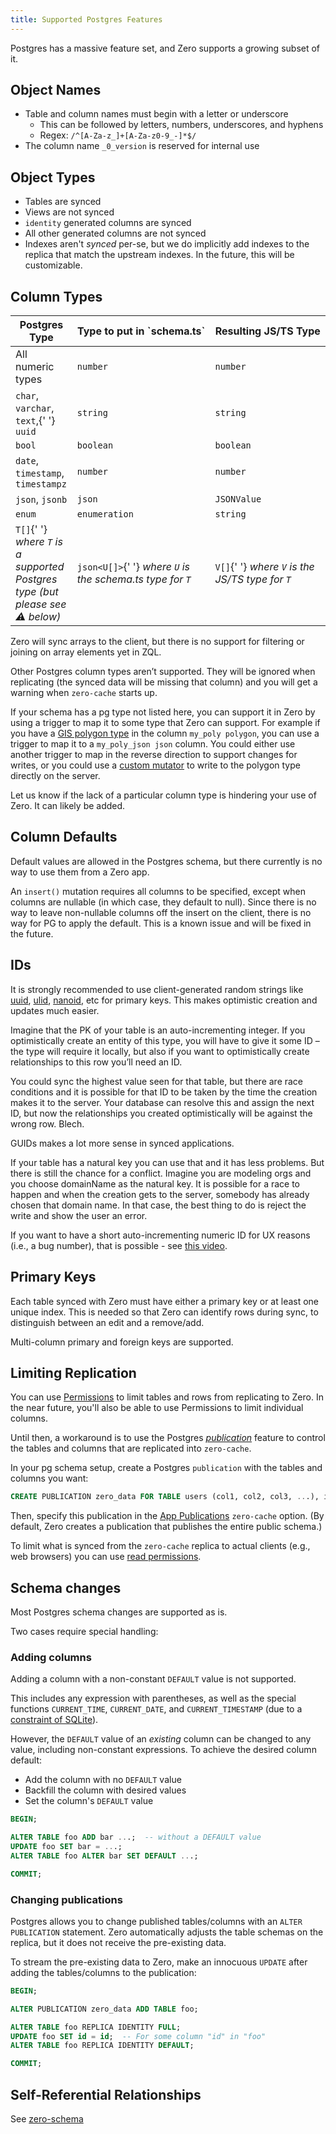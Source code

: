 ```yaml
---
title: Supported Postgres Features
---
```


Postgres has a massive feature set, and Zero supports a growing subset of it.

## Object Names

- Table and column names must begin with a letter or underscore
  - This can be followed by letters, numbers, underscores, and hyphens
  - Regex: `/^[A-Za-z_]+[A-Za-z0-9_-]*$/`
- The column name `_0_version` is reserved for internal use

## Object Types

- Tables are synced
- Views are not synced
- `identity` generated columns are synced
- All other generated columns are not synced
- Indexes aren't _synced_ per-se, but we do implicitly add indexes to the replica that match the upstream indexes. In the future, this will be customizable.

## Column Types

<table>
  <thead>
    <tr>
      <th>Postgres Type</th>
      <th>Type&nbsp;to&nbsp;put&nbsp;in&nbsp;`schema.ts`</th>
      <th>Resulting&nbsp;JS/TS&nbsp;Type</th>
    </tr>
  </thead>
  <tbody>
    <tr>
      <td>All numeric types</td>
      <td>
        <code>number</code>
      </td>
      <td>
        <code>number</code>
      </td>
    </tr>
    <tr>
      <td>
        <code>char</code>, <code>varchar</code>, <code>text</code>,{' '}
        <code>uuid</code>
      </td>
      <td>
        <code>string</code>
      </td>
      <td>
        <code>string</code>
      </td>
    </tr>
    <tr>
      <td>
        <code>bool</code>
      </td>
      <td>
        <code>boolean</code>
      </td>
      <td>
        <code>boolean</code>
      </td>
    </tr>
    <tr>
      <td>
        <code>date</code>, <code>timestamp</code>, <code>timestampz</code>
      </td>
      <td>
        <code>number</code>
      </td>
      <td>
        <code>number</code>
      </td>
    </tr>
    <tr>
      <td>
        <code>json</code>, <code>jsonb</code>
      </td>
      <td>
        <code>json</code>
      </td>
      <td>
        <code>JSONValue</code>
      </td>
    </tr>
    <tr>
      <td>
        <code>enum</code>
      </td>
      <td>
        <code>enumeration</code>
      </td>
      <td>
        <code>string</code>
      </td>
    </tr>
    <tr>
      <td>
        <code>T[]</code>{' '}
        <em>
          where <code>T</code> is a supported Postgres type (but please see ⚠️
          below)
        </em>
      </td>
      <td>
        <code>json&lt;U[]&gt;</code>{' '}
        <em>
          where <code>U</code> is the schema.ts type for <code>T</code>
        </em>
      </td>
      <td>
        <code>V[]</code>{' '}
        <em>
          where <code>V</code> is the JS/TS type for <code>T</code>
        </em>
      </td>
    </tr>
  </tbody>
</table>

<Note emoji="⚠️" type="note" heading="No ZQL operators for arrays yet">

Zero will sync arrays to the client, but there is no support for filtering or joining on array elements yet in ZQL.

</Note>

Other Postgres column types aren’t supported. They will be ignored when replicating (the synced data will be missing that column) and you will get a warning when `zero-cache` starts up.

If your schema has a pg type not listed here, you can support it in Zero by using a trigger to map it to some type that Zero can support. For example if you have a [GIS polygon type](https://www.postgresql.org/docs/current/datatype-geometric.html#DATATYPE-POLYGON) in the column `my_poly polygon`, you can use a trigger to map it to a `my_poly_json json` column. You could either use another trigger to map in the reverse direction to support changes for writes, or you could use a [custom mutator](./custom-mutators) to write to the polygon type directly on the server.

Let us know if the lack of a particular column type is hindering your use of Zero. It can likely be added.

## Column Defaults

Default values are allowed in the Postgres schema, but there currently is no way to use them from a Zero app.

An `insert()` mutation requires all columns to be specified, except when columns are nullable (in which case, they default to null). Since there is no way to leave non-nullable columns off the insert on the client, there is no way for PG to apply the default. This is a known issue and will be fixed in the future.

## IDs

It is strongly recommended to use client-generated random strings like [uuid](https://www.npmjs.com/package/uuid), [ulid](https://www.npmjs.com/package/ulid), [nanoid](https://www.npmjs.com/package/nanoid), etc for primary keys. This makes optimistic creation and updates much easier.

<Note type="note" slug="client-generated-ids" heading="Why are client-generated IDs better?">
  Imagine that the PK of your table is an auto-incrementing integer. If you optimistically create an entity of this type, you will have to give it some ID – the type will require it locally, but also if you want to optimistically create relationships to this row you’ll need an ID.

You could sync the highest value seen for that table, but there are race conditions and it is possible for that ID to be taken by the time the creation makes it to the server. Your database can resolve this and assign the next ID, but now the relationships you created optimistically will be against the wrong row. Blech.

GUIDs makes a lot more sense in synced applications.

If your table has a natural key you can use that and it has less problems. But there is still the chance for a conflict. Imagine you are modeling orgs and you choose domainName as the natural key. It is possible for a race to happen and when the creation gets to the server, somebody has already chosen that domain name. In that case, the best thing to do is reject the write and show the user an error.

</Note>

If you want to have a short auto-incrementing numeric ID for UX reasons (i.e., a bug number), that is possible - see [this video](https://discord.com/channels/830183651022471199/1288232858795769917/1298114323272568852).

## Primary Keys

Each table synced with Zero must have either a primary key or at least one unique index. This is needed so that Zero can identify rows during sync, to distinguish between an edit and a remove/add.

Multi-column primary and foreign keys are supported.

## Limiting Replication

You can use [Permissions](permissions) to limit tables and rows from replicating to Zero. In the near future, you'll also be able to use Permissions to limit individual columns.

Until then, a workaround is to use the Postgres [_publication_](https://www.postgresql.org/docs/current/sql-createpublication.html) feature to control the tables and columns that are replicated into `zero-cache`.

In your pg schema setup, create a Postgres `publication` with the tables and columns you want:

```sql
CREATE PUBLICATION zero_data FOR TABLE users (col1, col2, col3, ...), issues, comments;
```

Then, specify this publication in the [App Publications](/docs/zero-cache-config#app-publications) `zero-cache` option. (By default, Zero creates a publication that publishes the entire public schema.)

To limit what is synced from the `zero-cache` replica to actual clients (e.g., web browsers) you can use [read permissions](/docs/permissions#select-permissions).

## Schema changes

Most Postgres schema changes are supported as is.

Two cases require special handling:

### Adding columns

Adding a column with a non-constant `DEFAULT` value is not supported.

This includes any expression with parentheses, as well as the special functions `CURRENT_TIME`, `CURRENT_DATE`, and `CURRENT_TIMESTAMP`
(due to a [constraint of SQLite](https://www.sqlite.org/lang_altertable.html#altertabaddcol)).

However, the `DEFAULT` value of an _existing_ column can be changed to any value, including non-constant expressions. To achieve the desired column default:

- Add the column with no `DEFAULT` value
- Backfill the column with desired values
- Set the column's `DEFAULT` value

```sql
BEGIN;

ALTER TABLE foo ADD bar ...;  -- without a DEFAULT value
UPDATE foo SET bar = ...;
ALTER TABLE foo ALTER bar SET DEFAULT ...;

COMMIT;
```

### Changing publications

Postgres allows you to change published tables/columns with an `ALTER PUBLICATION` statement. Zero automatically adjusts the table schemas on the replica, but it does not receive the pre-existing data.

To stream the pre-existing data to Zero, make an innocuous `UPDATE` after adding the tables/columns to the publication:

```sql
BEGIN;

ALTER PUBLICATION zero_data ADD TABLE foo;

ALTER TABLE foo REPLICA IDENTITY FULL;
UPDATE foo SET id = id;  -- For some column "id" in "foo"
ALTER TABLE foo REPLICA IDENTITY DEFAULT;

COMMIT;
```

## Self-Referential Relationships

See [zero-schema](/docs/zero-schema#self-referential-relationships)
